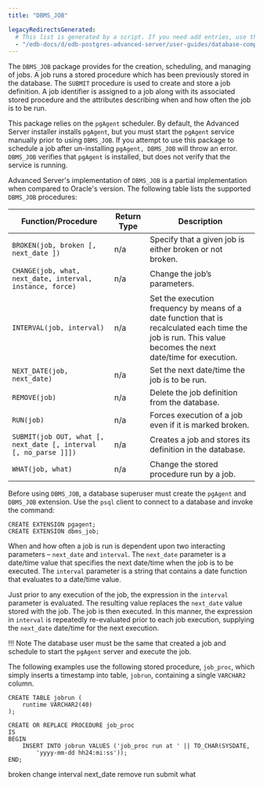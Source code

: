 ```yaml
---
title: "DBMS_JOB"

legacyRedirectsGenerated:
  # This list is generated by a script. If you need add entries, use the `legacyRedirects` key.
  - "/edb-docs/d/edb-postgres-advanced-server/user-guides/database-compatibility-for-oracle-developers-built-in-package-guide/12/Database_Compatibility_for_Oracle_Developers_Built-in_Package_Guide.1.17.html"
---
```


The `DBMS_JOB` package provides for the creation, scheduling, and managing of jobs. A job runs a stored procedure which has been previously stored in the database. The `SUBMIT` procedure is used to create and store a job definition. A job identifier is assigned to a job along with its associated stored procedure and the attributes describing when and how often the job is to be run.

This package relies on the `pgAgent` scheduler. By default, the Advanced Server installer installs `pgAgent`, but you must start the `pgAgent` service manually prior to using `DBMS_JOB`. If you attempt to use this package to schedule a job after un-installing `pgAgent, DBMS_JOB` will throw an error. `DBMS_JOB` verifies that `pgAgent` is installed, but does not verify that the service is running.

Advanced Server's implementation of `DBMS_JOB` is a partial implementation when compared to Oracle's version. The following table lists the supported `DBMS_JOB` procedures:

| Function/Procedure                                               | Return Type | Description                                                                                                                                                 |
| ---------------------------------------------------------------- | ----------- | ----------------------------------------------------------------------------------------------------------------------------------------------------------- |
| `BROKEN(job, broken [, next_date ])`                             | n/a         | Specify that a given job is either broken or not broken.                                                                                                    |
| `CHANGE(job, what, next_date, interval, instance, force)`        | n/a         | Change the job’s parameters.                                                                                                                                |
| `INTERVAL(job, interval)`                                        | n/a         | Set the execution frequency by means of a date function that is recalculated each time the job is run. This value becomes the next date/time for execution. |
| `NEXT_DATE(job, next_date)`                                      | n/a         | Set the next date/time the job is to be run.                                                                                                                |
| `REMOVE(job)`                                                    | n/a         | Delete the job definition from the database.                                                                                                                |
| `RUN(job)`                                                       | n/a         | Forces execution of a job even if it is marked broken.                                                                                                      |
| `SUBMIT(job OUT, what [, next_date [, interval [, no_parse ]]])` | n/a         | Creates a job and stores its definition in the database.                                                                                                    |
| `WHAT(job, what)`                                                | n/a         | Change the stored procedure run by a job.                                                                                                                   |

Before using `DBMS_JOB`, a database superuser must create the `pgAgent` and `DBMS_JOB` extension. Use the `psql` client to connect to a database and invoke the command:

```text
CREATE EXTENSION pgagent;
CREATE EXTENSION dbms_job;
```

When and how often a job is run is dependent upon two interacting parameters – `next_date` and `interval`. The `next_date` parameter is a date/time value that specifies the next date/time when the job is to be executed. The `interval` parameter is a string that contains a date function that evaluates to a date/time value.

Just prior to any execution of the job, the expression in the `interval` parameter is evaluated. The resulting value replaces the `next_date` value stored with the job. The job is then executed. In this manner, the expression in `interval` is repeatedly re-evaluated prior to each job execution, supplying the `next_date` date/time for the next execution.

!!! Note
    The database user must be the same that created a job and schedule to start the `pgAgent` server and execute the job.

The following examples use the following stored procedure, `job_proc`, which simply inserts a timestamp into table, `jobrun`, containing a single `VARCHAR2` column.

```text
CREATE TABLE jobrun (
    runtime VARCHAR2(40)
);

CREATE OR REPLACE PROCEDURE job_proc
IS
BEGIN
    INSERT INTO jobrun VALUES ('job_proc run at ' || TO_CHAR(SYSDATE,
        'yyyy-mm-dd hh24:mi:ss'));
END;
```

<div class="toctree" maxdepth="5">

broken change interval next_date remove run submit what

</div>
